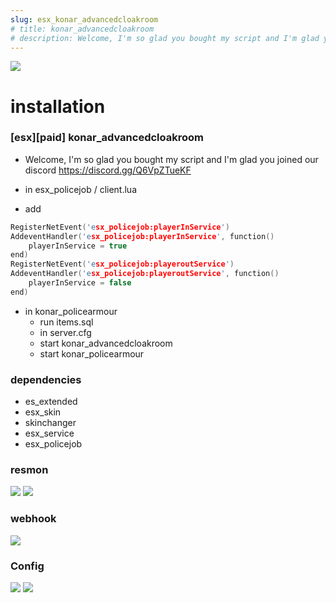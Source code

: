 ```yaml
---
slug: esx_konar_advancedcloakroom
# title: konar_advancedcloakroom
# description: Welcome, I'm so glad you bought my script and I'm glad you joined our discord https://discord.gg/Q6VpZTueKF
---
```

![](https://media.discordapp.net/attachments/923389102890549278/1072121769873395763/advance_cloak_room.png)

# installation
### [esx][paid] konar_advancedcloakroom
* Welcome, I'm so glad you bought my script and I'm glad you joined our discord https://discord.gg/Q6VpZTueKF

* in esx_policejob / client.lua

* add

```c
RegisterNetEvent('esx_policejob:playerInService')
AddeventHandler('esx_policejob:playerInService', function()
	playerInService = true
end)
RegisterNetEvent('esx_policejob:playeroutService')
AddeventHandler('esx_policejob:playeroutService', function()
	playerInService = false
end)
```  


* in konar_policearmour 
    * run items.sql
    * in server.cfg
    * start konar_advancedcloakroom
    * start konar_policearmour

### dependencies
* es_extended
* esx_skin
* skinchanger
* esx_service
* esx_policejob

### resmon
![](https://cdn.discordapp.com/attachments/824968307400507422/1071877719928881212/image.png)
![](https://media.discordapp.net/attachments/824968307400507422/1071877802648928317/image.png?width=914&height=21)

### webhook
![](https://media.discordapp.net/attachments/824968307400507422/1071873356619591871/image.png?width=501&height=665)

### Config
![](https://media.discordapp.net/attachments/824968307400507422/1071859809864921229/image.png?width=737&height=666)
![](https://media.discordapp.net/attachments/824968307400507422/1071861738586255400/image.png?width=783&height=666)

